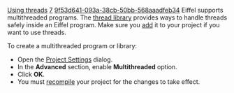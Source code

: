 [[Property:title|Using threads]]
[[Property:weight|7]]
[[Property:uuid|9f53d641-093a-38cb-50bb-568aaadfeb34]]
Eiffel supports multithreaded programs. The [[EiffelThread Library|thread library]]  provides ways to handle threads safely inside an Eiffel program. Make sure you [[Adding a library|add]]  it to your project if you want to use threads. 

To create a multithreaded program or library:
* Open the [[Advanced Options|Project Settings]]  dialog. 
* In the '''Advanced''' section, enable '''Multithreaded''' option. 
* Click '''OK'''. 
* You must [[Generating executables|recompile]]  your project for the changes to take effect. 

{{warning| '''Caution''': Make sure the external and precompiled libraries you use have also been compiled with support for threads. }}

{{seealso| '''See Also''' <br/>
[[Generating libraries|Creating libraries]]  }}




